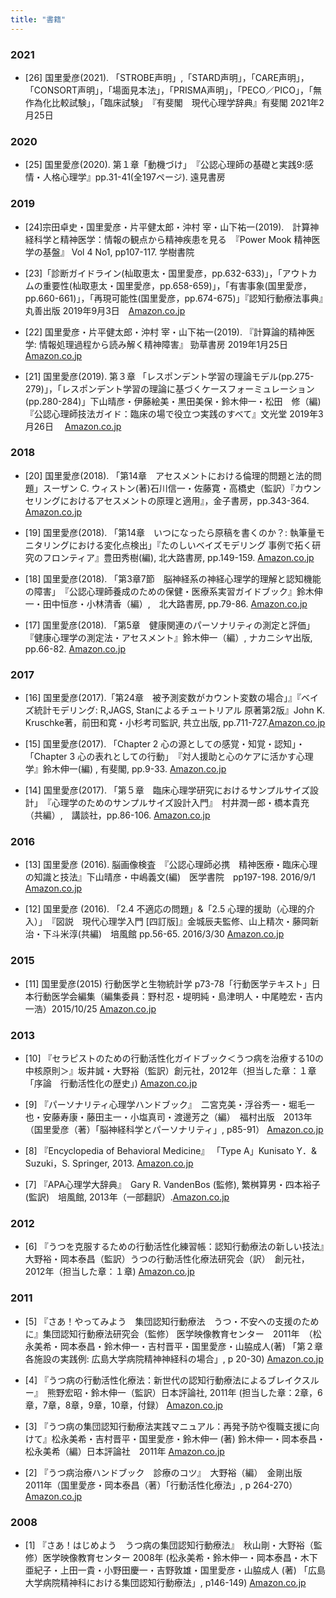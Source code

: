 ```yaml
---
title: "書籍"
---
```


### 2021

- [26] 国里愛彦(2021). 「STROBE声明」,「STARD声明」，「CARE声明」，「CONSORT声明」，「場面見本法」，「PRISMA声明」，「PECO／PICO」，「無作為化比較試験」，「臨床試験」　『有斐閣　現代心理学辞典』有斐閣 2021年2月25日


### 2020

- [25] 国里愛彦(2020). 第１章「動機づけ」　『公認心理師の基礎と実践9:感情・人格心理学』pp.31-41(全197ページ). 遠見書房 

### 2019

- [24]宗田卓史・国里愛彦・片平健太郎・沖村 宰・山下祐一(2019).　計算神経科学と精神医学：情報の観点から精神疾患を見る　『Power Mook 精神医学の基盤』 Vol 4 No1, pp107-117.  学樹書院

- [23]「診断ガイドライン(杣取恵太・国里愛彦，pp.632-633)」，「アウトカムの重要性(杣取恵太・国里愛彦，pp.658-659)」，「有害事象(国里愛彦，pp.660-661)」，「再現可能性(国里愛彦，pp.674-675)」『認知行動療法事典』丸善出版 2019年9月3日　[Amazon.co.jp](https://www.amazon.co.jp/dp/4621303821/ref=cm_sw_r_tw_dp_U_x_ySkBDbK4HP0P8)

- [22] 国里愛彦・片平健太郎・沖村 宰・山下祐一(2019). 『計算論的精神医学: 情報処理過程から読み解く精神障害』  勁草書房 2019年1月25日 [Amazon.co.jp](https://www.amazon.co.jp/dp/432625131X/ref=cm_sw_r_tw_dp_U_x_KM7SCbP877MA8)

- [21] 国里愛彦(2019). 第３章 「レスポンデント学習の理論モデル(pp.275-279)」，「レスポンデント学習の理論に基づくケースフォーミュレーション(pp.280-284)」下山晴彦・伊藤絵美・黒田美保・鈴木伸一・松田　修（編)『公認心理師技法ガイド：臨床の場で役立つ実践のすべて』文光堂 2019年3月26日　 [Amazon.co.jp](https://www.amazon.co.jp/dp/4830636262/ref=cm_sw_em_r_mt_dp_U_DL7SCbXZFBA0R)



### 2018

- [20] 国里愛彦(2018). 「第14章　アセスメントにおける倫理的問題と法的問題」スーザン C. ウィストン(著)石川信一・佐藤寛・高橋史（監訳）『カウンセリングにおけるアセスメントの原理と適用』，金子書房，pp.343-364. [Amazon.co.jp](http://amzn.asia/d/7dg5Zgq)

- [19] 国里愛彦(2018). 「第14章　いつになったら原稿を書くのか？: 執筆量モニタリングにおける変化点検出」『たのしいベイズモデリング 事例で拓く研究のフロンティア』豊田秀樹(編), 北大路書房, pp.149-159. [Amazon.co.jp](http://amzn.asia/d/2r9QFKj)

- [18] 国里愛彦(2018). 「第3章7節　脳神経系の神経心理学的理解と認知機能の障害」　『公認心理師養成のための保健・医療系実習ガイドブック』鈴木伸一・田中恒彦・小林清香（編）,　北大路書房, pp.79-86. [Amazon.co.jp](http://amzn.asia/d/9TMdHZs)

- [17] 国里愛彦(2018). 「第5章　健康関連のパーソナリティの測定と評価」　『健康心理学の測定法・アセスメント』鈴木伸一（編）, ナカニシヤ出版, pp.66-82. [Amazon.co.jp](http://amzn.asia/d/73OpXuw)


### 2017

- [16] 国里愛彦(2017).「第24章　被予測変数がカウント変数の場合」』『ベイズ統計モデリング: R,JAGS, Stanによるチュートリアル 原著第2版』John K. Kruschke著，前田和寛・小杉考司監訳, 共立出版, pp.711-727.[Amazon.co.jp](http://amzn.asia/i6FoTrJ)

- [15] 国里愛彦(2017). 「Chapter 2 心の源としての感覚・知覚・認知」・「Chapter 3 心の表れとしての行動」　『対人援助と心のケアに活かす心理学』鈴木伸一(編) , 有斐閣, pp.9-33. [Amazon.co.jp](http://amzn.asia/hZ4yMKn)

- [14] 国里愛彦(2017). 「第５章　臨床心理学研究におけるサンプルサイズ設計」　『心理学のためのサンプルサイズ設計入門』　村井潤一郎・橋本貴充（共編）,　講談社，pp.86-106. [Amazon.co.jp](http://amzn.asia/0GOsHDM)

### 2016

- [13] 国里愛彦 (2016). 脳画像検査　『公認心理師必携　精神医療・臨床心理の知識と技法』下山晴彦・中嶋義文(編)　医学書院　pp197-198. 2016/9/1 [Amazon.co.jp](http://amzn.asia/cWb3VuR)
 
- [12] 国里愛彦 (2016). 「2.4 不適応の問題」&「2.5 心理的援助（心理的介入）」　『図説　現代心理学入門 [四訂版]』金城辰夫監修、山上精次・藤岡新治・下斗米淳(共編)　培風館 pp.56-65. 2016/3/30 [Amazon.co.jp](http://amzn.asia/3mCXXJN)
 
### 2015

- [11] 国里愛彦(2015) 行動医学と生物統計学 p73-78「行動医学テキスト」日本行動医学会編集（編集委員：野村忍・堤明純・島津明人・中尾睦宏・吉内一浩）2015/10/25  [Amazon.co.jp](http://amzn.asia/cpANGJ5)
 
### 2013

- [10] 『セラピストのための行動活性化ガイドブック＜うつ病を治療する10の中核原則＞』坂井誠・大野裕（監訳）創元社，2012年（担当した章：１章「序論　行動活性化の歴史」)  [Amazon.co.jp](http://amzn.asia/9yjCNHr)
 
- [9] 『パーソナリティ心理学ハンドブック』　二宮克美・浮谷秀一・堀毛一也・安藤寿康・藤田主一・小塩真司・渡邊芳之（編）　福村出版　2013年（国里愛彦（著）「脳神経科学とパーソナリティ」, p85-91） [Amazon.co.jp](http://amzn.asia/cKObuiz)
 
- [8] 『Encyclopedia of Behavioral Medicine』 「Type A」Kunisato Y．& Suzuki，S. Springer, 2013.  [Amazon.co.jp](http://amzn.asia/6FVAVlc)

- [7] 『APA心理学大辞典』　Gary R. VandenBos (監修), 繁桝算男・四本裕子(監訳)　培風館, 2013年（一部翻訳）.[Amazon.co.jp](http://amzn.asia/eRIahSG)
 
### 2012

- [6] 『うつを克服するための行動活性化練習帳：認知行動療法の新しい技法』大野裕・岡本泰昌（監訳）うつの行動活性化療法研究会（訳）　創元社，2012年（担当した章：１章)  [Amazon.co.jp](http://amzn.asia/9GW1z8K)
 
### 2011

- [5] 『さあ！やってみよう　集団認知行動療法　うつ・不安への支援のために』集団認知行動療法研究会（監修） 医学映像教育センター　2011年　（松永美希・岡本泰昌・鈴木伸一・吉村晋平・国里愛彦・山脇成人(著) 「第２章 各施設の実践例: 広島大学病院精神神経科の場合」, p 20-30)  [Amazon.co.jp](http://amzn.asia/cyzswp7)
 
- [4] 『うつ病の行動活性化療法：新世代の認知行動療法によるブレイクスルー』　熊野宏昭・鈴木伸一（監訳）日本評論社, 2011年 (担当した章：2章，6章，7章，8章，9章，10章，付録）  [Amazon.co.jp](http://amzn.asia/5Wp6dvL)
 
- [3] 『うつ病の集団認知行動療法実践マニュアル：再発予防や復職支援に向けて』松永美希・吉村晋平・国里愛彦・鈴木伸一 (著) 鈴木伸一・岡本泰昌・松永美希（編）日本評論社　2011年  [Amazon.co.jp](http://amzn.asia/4jBendY)
 
- [2] 『うつ病治療ハンドブック　診療のコツ』　大野裕（編）　金剛出版　2011年（国里愛彦・岡本泰昌（著）「行動活性化療法」, p 264-270）  [Amazon.co.jp](http://amzn.asia/72OLvVf)
 
### 2008

- [1] 『さあ！はじめよう　うつ病の集団認知行動療法』　秋山剛・大野裕（監修）医学映像教育センター 2008年 (松永美希・鈴木伸一・岡本泰昌・木下亜紀子・上田一貴・小野田慶一・吉野敦雄・国里愛彦・山脇成人 (著) 「広島大学病院精神科における集団認知行動療法」, p146-149)  [Amazon.co.jp](http://amzn.asia/dn1cUT7)